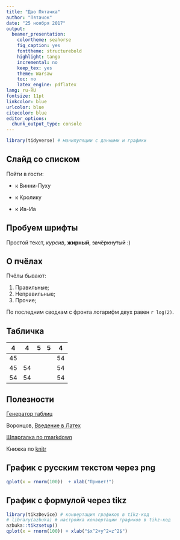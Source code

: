 ```yaml
---
title: "Дао Пятачка"
author: "Пятачок"
date: "25 ноября 2017"
output:
  beamer_presentation:
    colortheme: seahorse
    fig_caption: yes
    fonttheme: structurebold
    highlight: tango
    incremental: no
    keep_tex: yes
    theme: Warsaw
    toc: no
    latex_engine: pdflatex
lang: ru-RU
fontsize: 11pt
linkcolor: blue
urlcolor: blue
citecolor: blue
editor_options:
  chunk_output_type: console
---
```



```r
library(tidyverse) # манипуляции с данными и графики
```


## Слайд со списком

Пойти в гости:

* к Винни-Пуху

* к Кролику

* к Иа-Иа

## Пробуем шрифты

Простой текст, *курсив*, **жирный**, ~~зачёркнутый~~ :)


## О пчёлах

Пчёлы бывают:

1. Правильные;
1. Неправильные;
1. Прочие;

По последним сводкам с фронта логарифм двух равен `r log(2)`.

## Табличка

| 4   | 4   | 5  | 5  | 4   |
|-----|-----|----|----|-----|
| 45  |     |    |    |  54 |
| 45  | 54  |    |    |  54 |
|  54 | 54  |    |    |  54 |

## Полезности

[Генератор таблиц](http://tablesgenerator.com)

Воронцов, [Введение в Латех](www.ccas.ru/voron/download/voron05latex.pdf)

[Шпаргалка по rmarkdown](https://www.rstudio.com/wp-content/uploads/2016/03/rmarkdown-cheatsheet-2.0.pdf)

Книжка по [knitr](https://yihui.name/knitr/options/)

## График с русским текстом через png

```r
qplot(x = rnorm(100))  + xlab("Привет!")
```

## График с формулой через tikz

```r
library(tikzDevice) # конвертация графиков в tikz-код
# library(azbuka) # настройка конвертации графиков в tikz-код
azbuka::tikzsetup()
qplot(x = rnorm(100)) + xlab("$x^2+y^2=z^2$")
```
